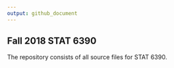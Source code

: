 ```yaml
---
output: github_document
---
```


**Fall 2018 STAT 6390**
---

The repository consists of all source files for STAT 6390.